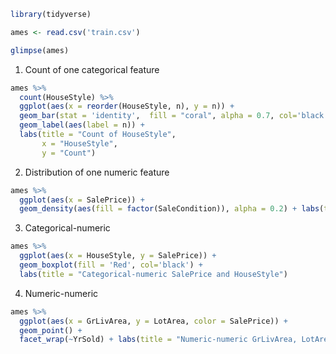 ```{r}
library(tidyverse)
```

```{r}
ames <- read.csv('train.csv')
```

```{r}
glimpse(ames)
```

1. Count of one categorical feature
```{r}
ames %>%
  count(HouseStyle) %>%
  ggplot(aes(x = reorder(HouseStyle, n), y = n)) +
  geom_bar(stat = 'identity',  fill = "coral", alpha = 0.7, col='black') +
  geom_label(aes(label = n)) +
  labs(title = "Count of HouseStyle",
       x = "HouseStyle",
       y = "Count")
```

2. Distribution of one numeric feature
```{r}
ames %>%
  ggplot(aes(x = SalePrice)) +
  geom_density(aes(fill = factor(SaleCondition)), alpha = 0.2) + labs(title = " The Distribution of SalePrice Column with SaleCondition")
```
3. Categorical-numeric
```{r}
ames %>%
  ggplot(aes(x = HouseStyle, y = SalePrice)) +
  geom_boxplot(fill = 'Red', col='black') +
  labs(title = "Categorical-numeric SalePrice and HouseStyle")
```
4. Numeric-numeric
```{r}
ames %>%
  ggplot(aes(x = GrLivArea, y = LotArea, color = SalePrice)) +
  geom_point() +
  facet_wrap(~YrSold) + labs(title = "Numeric-numeric GrLivArea, LotArea and SalePrice with YrSold")
```

